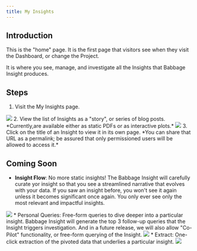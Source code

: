 ```yaml
---
title: My Insights
---
```


## Introduction

This is the "home" page. It is the first page that visitors see when they visit
the Dashboard, or change the Project.

It is where you see, manage, and investigate all the Insights that Babbage
Insight produces.

## Steps

1. Visit the My Insights page.
<img src="/assets/dashboard/insight-menu.png"/>
2. View the list of Insights as a "story", or series of blog posts.
   *Currently,are available either as static PDFs or as interactive plots.*
<img src="/assets/dashboard/my-insights.png"/>
3. Click on the title of an Insight to view it in its own page. *You can share that URL as a permalink; be assured that only permissioned users will be allowed to access it.*

## Coming Soon
* **Insight Flow**: No more static insights! The Babbage Insight will carefully
  curate yor insight so that you see a streamlined narrative that evolves with
  your data. If you saw an insight before, you won't see it again unless it
  becomes significant once again. You only ever see only the most relevant and impactful insights.
<img src="/assets/dashboard/insight-flow.png"/>
* Personal Queries: Free-form queries to dive deeper into a particular insight.
  Babbage Insight will generate the top 3 follow-up queries that the Insight
  triggers investigation. And in a future release, we will also allow "Co-Pilot" functionality, or
  free-form querying of the Insight.
<img src="/assets/dashboard/query-insight.png"/>
* Extract: One-click extraction of the pivoted data that underlies a particular
  insight.
<img src="/assets/dashboard/extract-insight.png"/>
